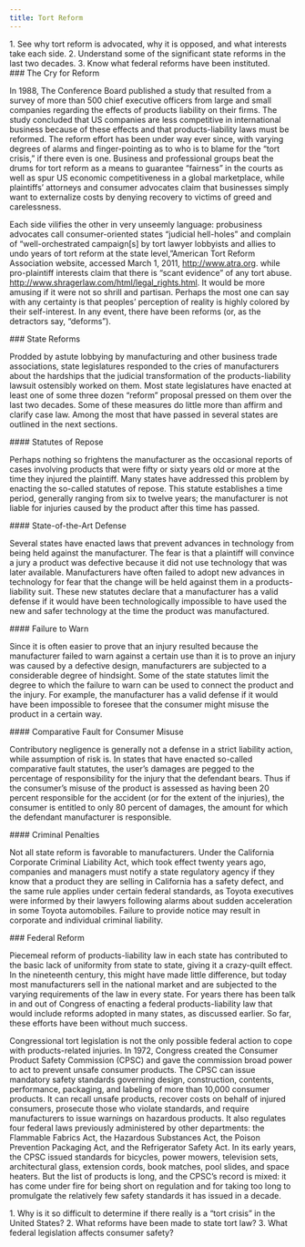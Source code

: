 ```yaml
---
title: Tort Reform
---
```

<div className="content-chunk" data-subsection-id = "Learning-Objectives-248t">
<info title="LEARNING OBJECTIVES">1. See why tort reform is advocated, why it is opposed, and what interests take each side. 2. Understand some of the significant state reforms in the last two decades. 3. Know what federal reforms have been instituted.</info>
</div>
<div className="content-chunk" data-subsection-id = "The-Cry-for-Reform-250t">
### The Cry for Reform

In 1988, The Conference Board published a study that resulted from a survey of more than 500 chief executive officers from large and small companies regarding the effects of products liability on their firms. The study concluded that US companies are less competitive in international business because of these effects and that products-liability laws must be reformed. The reform effort has been under way ever since, with varying degrees of alarms and finger-pointing as to who is to blame for the “tort crisis,” if there even is one. Business and professional groups beat the drums for tort reform as a means to guarantee “fairness” in the courts as well as spur US economic competitiveness in a global marketplace, while plaintiffs’ attorneys and consumer advocates claim that businesses simply want to externalize costs by denying recovery to victims of greed and carelessness.

Each side vilifies the other in very unseemly language: probusiness advocates call consumer-oriented states “judicial hell-holes” and complain of “well-orchestrated campaign\[s\] by tort lawyer lobbyists and allies to undo years of tort reform at the state level,”American Tort Reform Association website, accessed March 1, 2011, http://www.atra.org. while pro-plaintiff interests claim that there is “scant evidence” of any tort abuse. http://www.shragerlaw.com/html/legal_rights.html. It would be more amusing if it were not so shrill and partisan. Perhaps the most one can say with any certainty is that peoples’ perception of reality is highly colored by their self-interest. In any event, there have been reforms (or, as the detractors say, “deforms”).
</div>
<div className="content-chunk" data-subsection-id = "State-Reforms-249t">
### State Reforms

Prodded by astute lobbying by manufacturing and other business trade associations, state legislatures responded to the cries of manufacturers about the hardships that the judicial transformation of the products-liability lawsuit ostensibly worked on them. Most state legislatures have enacted at least one of some three dozen “reform” proposal pressed on them over the last two decades. Some of these measures do little more than affirm and clarify case law. Among the most that have passed in several states are outlined in the next sections.
</div>
<div className="content-chunk" data-subsection-id = "Statutes-of-Repose-251t">
#### Statutes of Repose

Perhaps nothing so frightens the manufacturer as the occasional reports of cases involving products that were fifty or sixty years old or more at the time they injured the plaintiff. Many states have addressed this problem by enacting the so-called statutes of repose. This statute establishes a time period, generally ranging from six to twelve years; the manufacturer is not liable for injuries caused by the product after this time has passed.
</div>
<div className="content-chunk" data-subsection-id = "State-of-the-Art-Defense-252t">
#### State-of-the-Art Defense

Several states have enacted laws that prevent advances in technology from being held against the manufacturer. The fear is that a plaintiff will convince a jury a product was defective because it did not use technology that was later available. Manufacturers have often failed to adopt new advances in technology for fear that the change will be held against them in a products-liability suit. These new statutes declare that a manufacturer has a valid defense if it would have been technologically impossible to have used the new and safer technology at the time the product was manufactured.
</div>
<div className="content-chunk" data-subsection-id = "Failure-to-Warn-253t">
#### Failure to Warn

Since it is often easier to prove that an injury resulted because the manufacturer failed to warn against a certain use than it is to prove an injury was caused by a defective design, manufacturers are subjected to a considerable degree of hindsight. Some of the state statutes limit the degree to which the failure to warn can be used to connect the product and the injury. For example, the manufacturer has a valid defense if it would have been impossible to foresee that the consumer might misuse the product in a certain way.
</div>
<div className="content-chunk" data-subsection-id = "Comparative-Fault-for-Consumer-Misuse-254t">
#### Comparative Fault for Consumer Misuse

Contributory negligence is generally not a defense in a strict liability action, while assumption of risk is. In states that have enacted so-called comparative fault statutes, the user’s damages are pegged to the percentage of responsibility for the injury that the defendant bears. Thus if the consumer’s misuse of the product is assessed as having been 20 percent responsible for the accident (or for the extent of the injuries), the consumer is entitled to only 80 percent of damages, the amount for which the defendant manufacturer is responsible.
</div>
<div className="content-chunk" data-subsection-id = "Criminal-Penalties-255t">
#### Criminal Penalties

Not all state reform is favorable to manufacturers. Under the California Corporate Criminal Liability Act, which took effect twenty years ago, companies and managers must notify a state regulatory agency if they know that a product they are selling in California has a safety defect, and the same rule applies under certain federal standards, as Toyota executives were informed by their lawyers following alarms about sudden acceleration in some Toyota automobiles. Failure to provide notice may result in corporate and individual criminal liability.
</div>
<div className="content-chunk" data-subsection-id = "Federal-Reform-256t">
### Federal Reform

Piecemeal reform of products-liability law in each state has contributed to the basic lack of uniformity from state to state, giving it a crazy-quilt effect. In the nineteenth century, this might have made little difference, but today most manufacturers sell in the national market and are subjected to the varying requirements of the law in every state. For years there has been talk in and out of Congress of enacting a federal products-liability law that would include reforms adopted in many states, as discussed earlier. So far, these efforts have been without much success.

Congressional tort legislation is not the only possible federal action to cope with products-related injuries. In 1972, Congress created the Consumer Product Safety Commission (CPSC) and gave the commission broad power to act to prevent unsafe consumer products. The CPSC can issue mandatory safety standards governing design, construction, contents, performance, packaging, and labeling of more than 10,000 consumer products. It can recall unsafe products, recover costs on behalf of injured consumers, prosecute those who violate standards, and require manufacturers to issue warnings on hazardous products. It also regulates four federal laws previously administered by other departments: the Flammable Fabrics Act, the Hazardous Substances Act, the Poison Prevention Packaging Act, and the Refrigerator Safety Act. In its early years, the CPSC issued standards for bicycles, power mowers, television sets, architectural glass, extension cords, book matches, pool slides, and space heaters. But the list of products is long, and the CPSC’s record is mixed: it has come under fire for being short on regulation and for taking too long to promulgate the relatively few safety standards it has issued in a decade.
</div>
<div className="content-chunk" data-subsection-id = "Exercises-257t">
<callout>1. Why is it so difficult to determine if there really is a “tort crisis” in the United States? 2. What reforms have been made to state tort law? 3. What federal legislation affects consumer safety?</callout>
</div>
